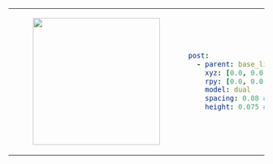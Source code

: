 <table>
<tr>
<td>
<center>
<figure>
    <img src={require("./img/post_dual.png").default} width="250" />
</figure>
</center>
</td>
<td>

```yaml
post:
  - parent: base_link
    xyz: [0.0, 0.0, 0.0]
    rpy: [0.0, 0.0, 0.0]
    model: dual
    spacing: 0.08 # distance between posts
    height: 0.075 # height of post
```
</td>
</tr>
</table>
